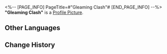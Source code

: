 <%-- [PAGE_INFO]
PageTitle=#"Gleaming Clash"#
[END_PAGE_INFO] --%>
{{Item Infobox
|id          = 210216
|image       = Item Gleaming Clash.png
|type        = Disk
|invCategory = Valuables
|rarity      = 3
|effect      = A record that can be played on the Express' phonograph. It might be a chance acquisition or a gift from someone else. All sorts of memories surge up when the music plays &mdash; the smiles, encounters, touches, and the excitement of battle. Maybe that is why people still collect records even as society rapidly advances.<br />The current record contains the track "Gleaming Clash."
|description = <br />''Gallant as a hero goes the young man, born with courage enough for ten thousand.''
}}
'''"Gleaming Clash"''' is a [[Profile Picture]].

==Other Languages==
{{Other Languages
|en   = "Gleaming Clash"
|zhs  = 《弹铗飞光现龙影》
|zht  = 〈彈鋏飛光現龍影〉
|ja   = 『弾剣、飛光、龍影』
|ko   = ≪검광에 비친 용 그림자≫
|es   = Choque fulgurante
|fr   = « Gleaming Clash »
|ru   = Gleaming Clash
|th   = Gleaming Clash
|vi   = Phi Quang Hiện Long Ảnh
|de   = „Schillernder Kampf“
|id   = "Gleaming Clash"
|pt   = "Gleaming Clash"
}}

==Change History==
{{Change History|1.2}}
